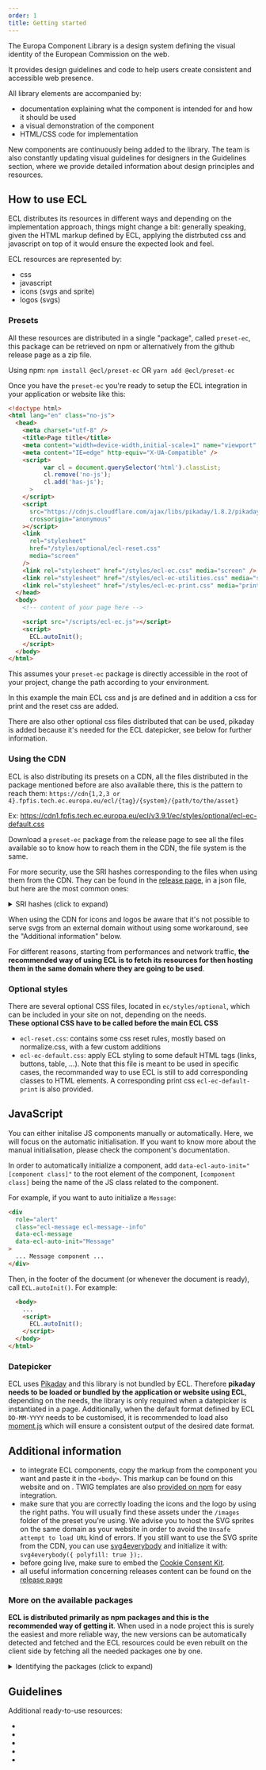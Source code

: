 ```yaml
---
order: 1
title: Getting started
---
```



The Europa Component Library is a design system defining the visual identity of the European Commission on the web.

It provides design guidelines and code to help users create consistent and accessible web presence.

All library elements are accompanied by:

- documentation explaining what the component is intended for and how it should be used
- a visual demonstration of the component
- HTML/CSS code for implementation

New components are continuously being added to the library. The team is also constantly updating visual guidelines for designers in the Guidelines section, where we provide detailed information about design principles and resources.

## How to use ECL

ECL distributes its resources in different ways and depending on the implementation approach, things might change a bit: generally speaking, given the HTML markup defined by ECL, applying the distrbuted css and javascript on top of it would ensure the expected look and feel.

ECL resources are represented by:

- css
- javascript
- icons (svgs and sprite)
- logos (svgs)

### Presets

All these resources are distributed in a single "package", called `preset-ec`, this package can be retrieved on npm or alternatively from the github release page as a zip file.

Using npm:
`npm install @ecl/preset-ec`
OR
`yarn add @ecl/preset-ec`

Once you have the `preset-ec` you're ready to setup the ECL integration in your application or website like this:

```html
<!doctype html>
<html lang="en" class="no-js">
  <head>
    <meta charset="utf-8" />
    <title>Page title</title>
    <meta content="width=device-width,initial-scale=1" name="viewport" />
    <meta content="IE=edge" http-equiv="X-UA-Compatible" />
    <script>
          var cl = document.querySelector('html').classList;
          cl.remove('no-js');
          cl.add('has-js');
      >
    </script>
    <script
      src="https://cdnjs.cloudflare.com/ajax/libs/pikaday/1.8.2/pikaday.js"
      crossorigin="anonymous"
    ></script>
    <link
      rel="stylesheet"
      href="/styles/optional/ecl-reset.css"
      media="screen"
    />
    <link rel="stylesheet" href="/styles/ecl-ec.css" media="screen" />
    <link rel="stylesheet" href="/styles/ecl-ec-utilities.css" media="screen" />
    <link rel="stylesheet" href="/styles/ecl-ec-print.css" media="print" />
  </head>
  <body>
    <!-- content of your page here -->

    <script src="/scripts/ecl-ec.js"></script>
    <script>
      ECL.autoInit();
    </script>
  </body>
</html>
```

This assumes your `preset-ec` package is directly accessible in the root of your project, change the path according to your environment.

In this example the main ECL css and js are defined and in addition a css for print and the reset css are added.

There are also other optional css files distributed that can be used, pikaday is added because it's needed for the ECL datepicker, see below for further information.

### Using the CDN

ECL is also distributing its presets on a CDN, all the files distributed in the package mentioned before are also available there, this is the pattern to reach them:
`https://cdn{1,2,3 or 4}.fpfis.tech.ec.europa.eu/ecl/{tag}/{system}/{path/to/the/asset}`

Ex: https://cdn1.fpfis.tech.ec.europa.eu/ecl/v3.9.1/ec/styles/optional/ecl-ec-default.css

Download a `preset-ec` package from the release page to see all the files available so to know how to reach them in the CDN, the file system is the same.

For more security, use the SRI hashes corresponding to the files when using them from the CDN.
They can be found in the [release page](https://github.com/ec-europa/europa-component-library/releases), in a json file, but here are the most common ones:

<details>
  <summary>SRI hashes (click to expand)</summary>

  <ul>
    <li>
      for `ecl-eu.css`: <code>{process.env.ECL_EU_CSS}</code>
    </li>
    <li>
      for `ecl-eu-print.css`: <code>{process.env.ECL_EU_PRINT_CSS}</code>
    </li>
    <li>
      {' '}
      for `ecl-eu.js`: <code>{process.env.ECL_EU_JS}</code>
    </li>
  </ul>
</details>

When using the CDN for icons and logos be aware that it's not possible to serve svgs from an external domain without using some workaround, see the "Additional information" below.

For different reasons, starting from performances and network traffic, **the recommended way of using ECL is to fetch its resources for then hosting them in the same domain where they are going to be used**.

### Optional styles

There are several optional CSS files, located in `ec/styles/optional`, which can be included in your site on not, depending on the needs.  
**These optional CSS have to be called before the main ECL CSS**

- `ecl-reset.css`: contains some css reset rules, mostly based on normalize.css, with a few custom additions
- `ecl-ec-default.css`: apply ECL styling to some default HTML tags (links, buttons, table, ...). Note that this file is meant to be used in specific cases, the recommanded way to use ECL is still to add corresponding classes to HTML elements. A corresponding print css `ecl-ec-default-print` is also provided.

## JavaScript

You can either initalise JS components manually or automatically. Here, we will focus on the automatic initialisation. If you want to know more about the manual initialisation, please check the component's documentation.

In order to automatically initialize a component, add `data-ecl-auto-init="[component class]"` to the root element of the component, `[component class]` being the name of the JS class related to the component.

For example, if you want to auto initialize a `Message`:

```html
<div
  role="alert"
  class="ecl-message ecl-message--info"
  data-ecl-message
  data-ecl-auto-init="Message"
>
  ... Message component ...
</div>
```

Then, in the footer of the document (or whenever the document is ready), call `ECL.autoInit()`. For example:

```html
  <body>
    ...
    <script>
      ECL.autoInit();
    </script>
  </body>
</html>
```

### Datepicker

ECL uses [Pikaday](https://github.com/Pikaday/Pikaday) and this library is not bundled by ECL.
Therefore **pikaday needs to be loaded or bundled by the application or website using ECL**, depending on the needs, the library is only required when a datepicker is instantiated in a page.
Additionally, when the default format defined by ECL `DD-MM-YYYY` needs to be customised, it is recommended to load also [moment.js](https://momentjs.com/) which will ensure a consistent output of the desired date format.

## Additional information

- to integrate ECL components, copy the markup from the component you want and paste it in the `<body>`. This markup can be found on this website and on <Link to="/playground/eu/" label="the playground" />.
  TWIG templates are also [provided on npm](https://www.npmjs.com/org/ecl) for easy integration.
- make sure that you are correctly loading the icons and the logo by using the right paths. You will usually find these assets under the `/images` folder of the preset you're using. We advise you to host the SVG sprites on the same domain as your website in order to avoid the `Unsafe attempt to load URL` kind of errors. If you still want to use the SVG sprite from the CDN, you can use [svg4everybody](https://github.com/jonathantneal/svg4everybody) and initialize it with: `svg4everybody({ polyfill: true });`.
- before going live, make sure to embed the [Cookie Consent Kit](https://webgate.ec.europa.eu/fpfis/wikis/display/webtools/Cookie+Consent+Kit+Banner).
- all useful information concerning releases content can be found on the [release page](https://github.com/ec-europa/europa-component-library/releases)

### More on the available packages

**ECL is distributed primarily as npm packages and this is the recommended way of getting it**.
When used in a node project this is surely the easiest and more reliable way, the new versions can be automatically detected and fetched and the ECL resources could be even rebuilt on the client side by fetching all the needed packages one by one.

<details>
  <summary>Identifying the packages (click to expand)</summary>

In every release, starting from 3.9.1, a file containing a list of all the available packages on npm is deployed on the github release page, this list is quite long and you don't surely need, in a normal situation, to know all the available packages as you don't need to fetch them all.

ECL releases npm packages for:

  <ul>
    <li>builder (used to compile css and js) `@ecl/builder`</li>
    <li>presets (EC and EU) `@ecl/preset-ec`</li>
    <li>vanilla components (css and js) `@ecl/vanilla-component-{name}`</li>
    <li>twig components (twig template) `@ecl/twig-component-{name}`</li>
    <li>spec packages (data used in the demos) `@ecl/specs-component-{name}`</li>
    <li>resources packages `@ecl/resources-ec-{name}`</li>
  </ul>
</details>

## Guidelines

Additional ready-to-use resources:

- <Link to="/ec/guidelines/typography/" label="Typography" />
- <Link to="/ec/guidelines/colours/" label="Colours" />
- <Link to="/ec/guidelines/images/" label="Images" />
- <Link to="/ec/guidelines/iconography/" label="Iconography" />
- <Link to="/ec/guidelines/spacing/" label="Spacing" />
